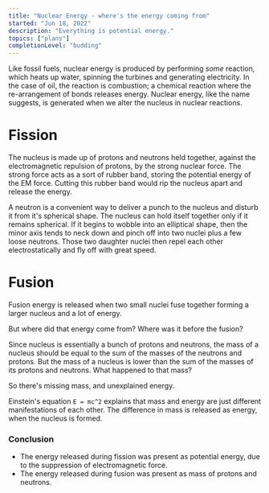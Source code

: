 ```yaml
---
title: "Nuclear Energy - where's the energy coming from"
started: "Jun 18, 2022"
description: "Everything is potential energy."
topics: ["plans"]
completionLevel: "budding"
---
```


Like fossil fuels, nuclear energy is produced by performing *some* reaction, which heats up water, spinning the turbines and generating electricity. In the case of oil, the reaction is combustion; a chemical reaction where the re-arrangement of bonds releases energy. Nuclear energy, like the name suggests, is generated when we alter the nucleus in nuclear reactions.

# Fission

The nucleus is made up of protons and neutrons held together, against the electromagnetic repulsion of protons, by the strong nuclear force. The strong force acts as a sort of rubber band, storing the potential energy of the EM force. Cutting this rubber band would rip the nucleus apart and release the energy.

A neutron is a convenient way to deliver a punch to the nucleus and disturb it from it's spherical shape. The nucleus can hold itself together only if it remains spherical. If it begins to wobble into an elliptical shape, then the minor axis tends to neck down and pinch off into two nuclei plus a few loose neutrons. Those two daughter nuclei then repel each other electrostatically and fly off with great speed.

# Fusion

Fusion energy is released when two small nuclei fuse together forming a larger nucleus and a lot of energy.

But where did that energy come from? Where was it before the fusion?

Since nucleus is essentially a bunch of protons and neutrons, the mass of a nucleus should be equal to the sum of the masses of the neutrons and protons. But the mass of a nucleus is lower than the sum of the masses of its protons and neutrons. What happened to that mass?

So there's missing mass, and unexplained energy.

Einstein's equation `E = mc^2` explains that mass and energy are just different manifestations of each other. The difference in mass is released as energy, when the nucleus is formed.

### Conclusion

- The energy released during fission was present as potential energy, due to the suppression of electromagnetic force.
- The energy released during fusion was present as mass of protons and neutrons.
